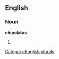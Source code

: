 
==English==

===Noun===
'''chipolatas'''

# {{plural of|[[chipolata]]}}

[[Category:English plurals]]